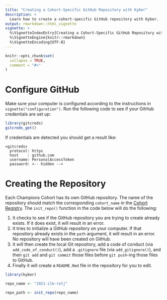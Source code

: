 ```yaml
---
title: "Creating a Cohort-Specific GitHub Repository with Kyber"
description: >
  Learn how to create a cohort-specific GitHub repository with Kyber.
output: rmarkdown::html_vignette
vignette: >
  %\VignetteIndexEntry{Creating a Cohort-Specific GitHub Repository with Kyber}
  %\VignetteEngine{knitr::rmarkdown}
  %\VignetteEncoding{UTF-8}
---
```


```r
knitr::opts_chunk$set(
  collapse = TRUE,
  comment = "#>"
)
```

# Configure GitHub

Make sure your computer is configured according to the instructions in
`vignette("configuration")`. Run the following code to see if your GitHub
credentials are set up:

```r
library(gitcreds)
gitcreds_get()
```

If credentials are detected you should get a result like:

```
<gitcreds>
  protocol: https
  host    : github.com
  username: PersonalAccessToken
  password: <-- hidden -->
```

# Creating the Repository

Each Champions Cohort has its own GitHub repository. The name of the repository
should match the corresponding `cohort_name` in the [Cohort Registry](cr). The
`init_repo()` function in the code below will do the following:

1. It checks to see if the GitHub repository you are trying to create already
exists. If it does exist, it will result in an error.
2. It tries to initialize a GitHub repository on your computer. If that 
repository already exists in the `path` argument, it will result in an error.
No repository will have been created on GitHub.
3. It will then create the local Git repository, add a code of conduct (via
`add_code_of_conduct()`), add a `.gitignore` file (via `add_gitignore()`), and
then `git add` and `git commit` those files before `git push`-ing those files
to GitHub.
4. Finally it will create a `README.Rmd` file in the repository for you to edit.

```r
library(kyber) 

repo_name <- "2021-ilm-rotj"

repo_path <- init_repo(repo_name)
```

[cr]: https://docs.google.com/spreadsheets/d/1Ys9KiTXXmZ_laBoCV2QWEm7AcnGSVQaXvm2xpi4XTSc/edit#gid=695033382